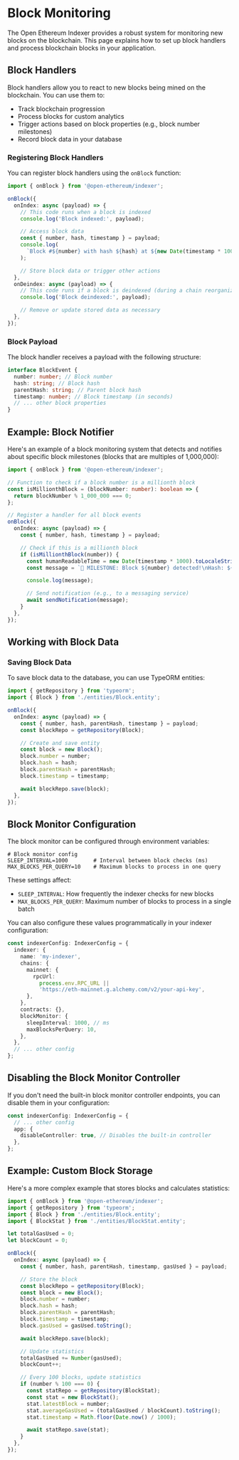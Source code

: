 # Block Monitoring

The Open Ethereum Indexer provides a robust system for monitoring new blocks on the blockchain. This page explains how to set up block handlers and process blockchain blocks in your application.

## Block Handlers

Block handlers allow you to react to new blocks being mined on the blockchain. You can use them to:

- Track blockchain progression
- Process blocks for custom analytics
- Trigger actions based on block properties (e.g., block number milestones)
- Record block data in your database

### Registering Block Handlers

You can register block handlers using the `onBlock` function:

```typescript
import { onBlock } from '@open-ethereum/indexer';

onBlock({
  onIndex: async (payload) => {
    // This code runs when a block is indexed
    console.log('Block indexed:', payload);

    // Access block data
    const { number, hash, timestamp } = payload;
    console.log(
      `Block #${number} with hash ${hash} at ${new Date(timestamp * 1000)}`,
    );

    // Store block data or trigger other actions
  },
  onDeindex: async (payload) => {
    // This code runs if a block is deindexed (during a chain reorganization)
    console.log('Block deindexed:', payload);

    // Remove or update stored data as necessary
  },
});
```

### Block Payload

The block handler receives a payload with the following structure:

```typescript
interface BlockEvent {
  number: number; // Block number
  hash: string; // Block hash
  parentHash: string; // Parent block hash
  timestamp: number; // Block timestamp (in seconds)
  // ... other block properties
}
```

## Example: Block Notifier

Here's an example of a block monitoring system that detects and notifies about specific block milestones (blocks that are multiples of 1,000,000):

```typescript
import { onBlock } from '@open-ethereum/indexer';

// Function to check if a block number is a millionth block
const isMillionthBlock = (blockNumber: number): boolean => {
  return blockNumber % 1_000_000 === 0;
};

// Register a handler for all block events
onBlock({
  onIndex: async (payload) => {
    const { number, hash, timestamp } = payload;

    // Check if this is a millionth block
    if (isMillionthBlock(number)) {
      const humanReadableTime = new Date(timestamp * 1000).toLocaleString();
      const message = `🎉 MILESTONE: Block ${number} detected!\nHash: ${hash}\nTime: ${humanReadableTime}`;

      console.log(message);

      // Send notification (e.g., to a messaging service)
      await sendNotification(message);
    }
  },
});
```

## Working with Block Data

### Saving Block Data

To save block data to the database, you can use TypeORM entities:

```typescript
import { getRepository } from 'typeorm';
import { Block } from './entities/Block.entity';

onBlock({
  onIndex: async (payload) => {
    const { number, hash, parentHash, timestamp } = payload;
    const blockRepo = getRepository(Block);

    // Create and save entity
    const block = new Block();
    block.number = number;
    block.hash = hash;
    block.parentHash = parentHash;
    block.timestamp = timestamp;

    await blockRepo.save(block);
  },
});
```

## Block Monitor Configuration

The block monitor can be configured through environment variables:

```env
# Block monitor config
SLEEP_INTERVAL=1000        # Interval between block checks (ms)
MAX_BLOCKS_PER_QUERY=10    # Maximum blocks to process in one query
```

These settings affect:

- `SLEEP_INTERVAL`: How frequently the indexer checks for new blocks
- `MAX_BLOCKS_PER_QUERY`: Maximum number of blocks to process in a single batch

You can also configure these values programmatically in your indexer configuration:

```typescript
const indexerConfig: IndexerConfig = {
  indexer: {
    name: 'my-indexer',
    chains: {
      mainnet: {
        rpcUrl:
          process.env.RPC_URL ||
          'https://eth-mainnet.g.alchemy.com/v2/your-api-key',
      },
    },
    contracts: {},
    blockMonitor: {
      sleepInterval: 1000, // ms
      maxBlocksPerQuery: 10,
    },
  },
  // ... other config
};
```

## Disabling the Block Monitor Controller

If you don't need the built-in block monitor controller endpoints, you can disable them in your configuration:

```typescript
const indexerConfig: IndexerConfig = {
  // ... other config
  app: {
    disableController: true, // Disables the built-in controller
  },
};
```

## Example: Custom Block Storage

Here's a more complex example that stores blocks and calculates statistics:

```typescript
import { onBlock } from '@open-ethereum/indexer';
import { getRepository } from 'typeorm';
import { Block } from './entities/Block.entity';
import { BlockStat } from './entities/BlockStat.entity';

let totalGasUsed = 0;
let blockCount = 0;

onBlock({
  onIndex: async (payload) => {
    const { number, hash, parentHash, timestamp, gasUsed } = payload;

    // Store the block
    const blockRepo = getRepository(Block);
    const block = new Block();
    block.number = number;
    block.hash = hash;
    block.parentHash = parentHash;
    block.timestamp = timestamp;
    block.gasUsed = gasUsed.toString();

    await blockRepo.save(block);

    // Update statistics
    totalGasUsed += Number(gasUsed);
    blockCount++;

    // Every 100 blocks, update statistics
    if (number % 100 === 0) {
      const statRepo = getRepository(BlockStat);
      const stat = new BlockStat();
      stat.latestBlock = number;
      stat.averageGasUsed = (totalGasUsed / blockCount).toString();
      stat.timestamp = Math.floor(Date.now() / 1000);

      await statRepo.save(stat);
    }
  },
});
```
